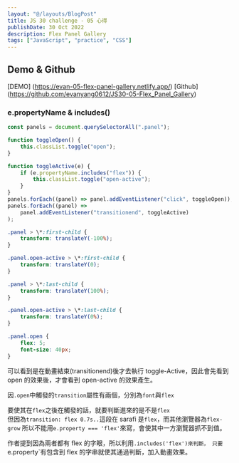 ```yaml
---
layout: "@/layouts/BlogPost"
title: JS 30 challenge - 05 心得
publishDate: 30 Oct 2022
description: Flex Panel Gallery
tags: ["JavaScript", "practice", "CSS"]
---
```



## Demo & Github

[DEMO] (https://evan-05-flex-panel-gallery.netlify.app/)
[Github] (https://github.com/evanyang0612/JS30-05-Flex_Panel_Gallery)

### e.propertyName & includes()

```js
const panels = document.querySelectorAll(".panel");

function toggleOpen() {
	this.classList.toggle("open");
}

function toggleActive(e) {
	if (e.propertyName.includes("flex")) {
		this.classList.toggle("open-active");
	}
}
panels.forEach((panel) => panel.addEventListener("click", toggleOpen));
panels.forEach((panel) =>
	panel.addEventListener("transitionend", toggleActive)
);
```

```css
.panel > \*:first-child {
	transform: translateY(-100%);
}

.panel.open-active > \*:first-child {
	transform: translateY(0);
}

.panel > \*:last-child {
	transform: translateY(100%);
}

.panel.open-active > \*:last-child {
	transform: translateY(0%);
}

.panel.open {
	flex: 5;
	font-size: 40px;
}
```

可以看到是在動畫結束(transitionend)後才去執行 toggle-Active，因此會先看到 open 的效果後，才會看到 open-active 的效果產生。

因`.open`中觸發的`transition`屬性有兩個，分別為`font`與`flex`

要使其在`flex`之後在觸發的話，就要判斷進來的是不是`flex`  
但因為`transition: flex 0.7s..`這段在 sarafi 是`flex`，而其他瀏覽器為`flex-grow`
所以不能用`e.property === 'flex'`來寫，會使其中一方瀏覽器抓不到值。

作者提到因為兩者都有 flex 的字眼，所以利用`.includes('flex')來判斷， 只要`e.property`有包含到 flex 的字串就使其通過判斷，加入動畫效果。
